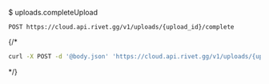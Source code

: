 $ uploads.completeUpload
```
POST https://cloud.api.rivet.gg/v1/uploads/{upload_id}/complete
```


{/*<RequestExample>
```bash curl
curl -X POST -d '@body.json' 'https://cloud.api.rivet.gg/v1/uploads/{upload_id}/complete'
```
</RequestExample>*/}
